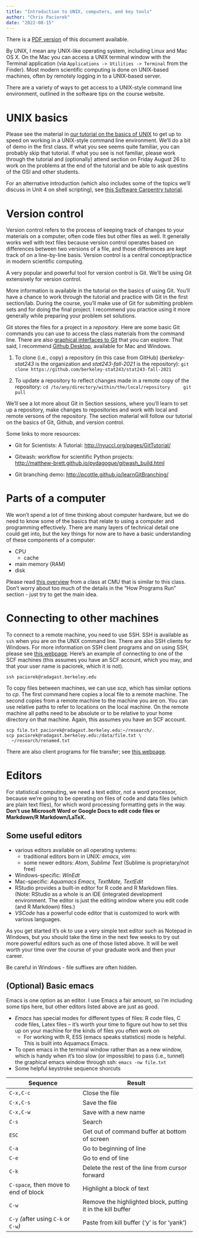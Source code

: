 ```yaml
---
title: "Introduction to UNIX, computers, and key tools"
author: "Chris Paciorek"
date: "2022-08-15"
---
```


There is a [PDF version](./unit1-unix.pdf) of this document available.

By UNIX, I mean any UNIX-like operating system, including Linux and Mac
OS X. On the Mac you can access a UNIX terminal window with the Terminal
application (via `Applications -> Utilities -> Terminal` from the
Finder). Most modern scientific computing is done on UNIX-based
machines, often by remotely logging in to a UNIX-based server.

There are a variety of ways to get access to a UNIX-style command line
environment, outlined in the software tips on the course website.


# UNIX basics

Please see the material in [our tutorial on the basics of
UNIX](https://berkeley-scf.github.io/tutorial-unix-basics) to get up
to speed on working in a UNIX-style command line environment. We'll do a
bit of demo in the first class. If what you see seems quite familiar,
you can probably skip that tutorial. If what you see is not familiar,
please work through the tutorial and (optionally) attend section on
Friday August 26 to work on the problems at the end of the tutorial and
be able to ask questins of the GSI and other students.

For an alternative introduction (which also includes some of the topics
we'll discuss in Unit 4 on shell scripting), see [this Software
Carpentry tutorial](https://swcarpentry.github.io/shell-novice).

# Version control

Version control refers to the process of keeping track of changes to
your materials on a computer, often code files but other files as well.
It generally works well with text files because version control operates
based on differences between two versions of a file, and those
differences are kept track of on a line-by-line basis. Version control
is a central concept/practice in modern scientific computing.

A very popular and powerful tool for version control is Git. We'll be
using Git extensively for version control.

More information is available in the tutorial on the basics of using
Git. You'll have a chance to work through the tutorial and practice with
Git in the first section/lab. During the course, you'll make use of Git
for submitting problem sets and for doing the final project. I recommend
you practice using it more generally while preparing your problem set
solutions.

Git stores the files for a project in a *repository*. Here are some
basic Git commands you can use to access the class materials from the
command line. There are also [graphical interfaces to
Git](https://git-scm.com/downloads) that you can explore. That said, I
recommend [Github Desktop](https://desktop.github.com), available for
Mac and Windows.

1.  To clone (i.e., copy) a repository (in this case from GitHub)
    (*berkeley-stat243* is the organization and *stat243-fall-2021* is the
    repository):
    ```
    git clone https://github.com/berkeley-stat243/stat243-fall-2021
    ```

2.  To update a repository to reflect changes made in a remote copy of
    the repository:
    ```
    cd /to/any/directory/within/the/local/repository
    git pull
    ```

We'll see a lot more about Git in Section sessions, where you'll learn to set up
a repository, make changes to repositories and work with local and
remote versons of the repository. The section material will follow our
tutorial on the basics of Git, Github, and version control.

Some links to more resources:

-   Git for Scientists: A Tutorial:
    <http://nyuccl.org/pages/GitTutorial/>

-   Gitwash: workflow for scientific Python projects:\
    <http://matthew-brett.github.io/pydagogue/gitwash_build.html>

-   Git branching demo: <http://pcottle.github.io/learnGitBranching/>

# Parts of a computer

We won't spend a lot of time thinking about computer hardware, but we do
need to know some of the basics that relate to using a computer and
programming effectively. There are many layers of technical detail one
could get into, but the key things for now are to have a basic
understanding of these components of a computer:

-   CPU
    -   cache
-   main memory (RAM)
-   disk

Please read [this overview](https://36-750.github.io/tools/computer-architecture/) from a
class at CMU that is similar to this class. Don't worry about too much
of the details in the "How Programs Run" section - just try to get the
main idea.

# Connecting to other machines

To connect to a remote machine, you need to use SSH. SSH is available as
`ssh` when you are on the UNIX command line. There are also SSH clients
for Windows. For more information on SSH client programs and on using
SSH, please see [this
webpage](http://statistics.berkeley.edu/computing/ssh). Here's an
example of connecting to one of the SCF machines (this assumes you have
an SCF account, which you may, and that your user name is paciorek,
which it is not).

```
ssh paciorek@radagast.berkeley.edu
```

To copy files between machines, we can use *scp*, which has similar
options to *cp*. The first command here copies a local file to a remote
machine. The second copies from a remote machine to the machine you are
on. You can use relative paths to refer to locations on the local
machine. On the remote machine all paths need to be absolute or to be
relative to your home directory on that machine. Again, this assumes you
have an SCF account.

```
scp file.txt paciorek@radagast.berkeley.edu:~/research/.
scp paciorek@radagast.berkeley.edu:/data/file.txt \
  ~/research/renamed.txt
```

There are also client programs for file transfer; see [this
webpage](http://statistics.berkeley.edu/computing/copying-files).

# Editors

For statistical computing, we need a text editor, not a word processor,
because we're going to be operating on files of code and data files
(which are plain text files), for which word processing formatting gets
in the way. **Don't use Microsoft Word or Google Docs to edit code files
or Markdown/R Markdown/LaTeX.**

## Some useful editors

-   various editors available on all operating systems:
    -   traditional editors born in UNIX: *emacs*, *vim*
    -   some newer editors: *Atom*, *Sublime Text* (Sublime is
        proprietary/not free)
-   Windows-specific: *WinEdt*
-   Mac-specific: *Aquamacs Emacs, TextMate, TextEdit*
-   RStudio provides a built-in editor for R code and R Markdown files.
    (Note: RStudio as a whole is an IDE (integrated development environment.
    The editor is just the editing window where you edit code (and R
    Markdown) files.)
-   *VSCode* has a powerful code editor that is customized to work with
    various languages.

As you get started it's ok to use a very simple text editor such as
Notepad in Windows, but you should take the time in the next few weeks
to try out more powerful editors such as one of those listed above. It
will be well worth your time over the course of your graduate work and
then your career.

Be careful in Windows - file suffixes are often hidden.

## (Optional) Basic emacs

Emacs is one option as an editor. I use Emacs a fair amount, so I'm
including some tips here, but other editors listed above are just as
good.

-   *Emacs* has special modes for different types of files: R code
    files, C code files, Latex files -- it's worth your time to figure
    out how to set this up on your machine for the kinds of files you
    often work on
    -   For working with R, ESS (emacs speaks statistics) mode is
        helpful. This is built into Aquamacs Emacs. 
-   To open emacs in the terminal window rather than as a new window,
    which is handy when it's too slow (or impossible) to pass (i.e.,
    tunnel) the graphical emacs window through ssh:
    ```
    emacs -nw file.txt 
    ```
-   Some helpful keystroke sequence shorcuts

|                      Sequence               |                             Result                     |
|----------------------------------------|-------------------------------------------------------------|
|                     `C-x,C-c`            |                            Close the file|
|                     `C-x,C-s`             |                            Save the file|
|                     `C-x,C-w`             |                        Save with a new name|
|                       `C-s`               |                               Search|
|                       `ESC`               |            Get out of command buffer at bottom of screen|
|                       `C-a`               |                       Go to beginning of line|
|                       `C-e`               |                          Go to end of line|
|                       `C-k`               |           Delete the rest of the line from cursor forward|
|       `C-space`*,* then move to end of block   |                 Highlight a block of text|
|                       `C-w`                 |   Remove the highlighted block, putting it in the kill buffer|
|       `C-y` *(*after using `C-k` or `C-w`*)*   |        Paste from kill buffer ('y' is for 'yank')|

 
